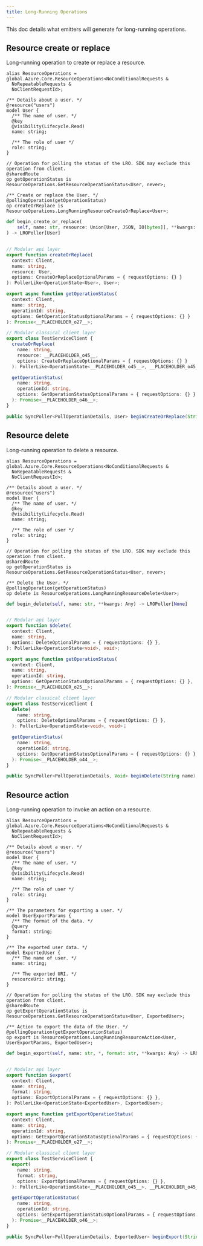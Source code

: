 ```yaml
---
title: Long-Running Operations
---
```



This doc details what emitters will generate for long-running operations.

## Resource create or replace

Long-running operation to create or replace a resource.

<ClientTabs>

```typespec
alias ResourceOperations = global.Azure.Core.ResourceOperations<NoConditionalRequests &
  NoRepeatableRequests &
  NoClientRequestId>;

/** Details about a user. */
@resource("users")
model User {
  /** The name of user. */
  @key
  @visibility(Lifecycle.Read)
  name: string;

  /** The role of user */
  role: string;
}

// Operation for polling the status of the LRO. SDK may exclude this operation from client.
@sharedRoute
op getOperationStatus is ResourceOperations.GetResourceOperationStatus<User, never>;

/** Create or replace the User. */
@pollingOperation(getOperationStatus)
op createOrReplace is ResourceOperations.LongRunningResourceCreateOrReplace<User>;
```

```python
def begin_create_or_replace(
    self, name: str, resource: Union[User, JSON, IO[bytes]], **kwargs: Any
) -> LROPoller[User]
```

```csharp

```

```typescript
// Modular api layer
export function createOrReplace(
  context: Client,
  name: string,
  resource: User,
  options: CreateOrReplaceOptionalParams = { requestOptions: {} }
): PollerLike<OperationState<User>, User>;

export async function getOperationStatus(
  context: Client,
  name: string,
  operationId: string,
  options: GetOperationStatusOptionalParams = { requestOptions: {} }
): Promise<__PLACEHOLDER_o27__>;

// Modular classical client layer
export class TestServiceClient {
  createOrReplace(
    name: string,
    resource: __PLACEHOLDER_o45__,
    options: CreateOrReplaceOptionalParams = { requestOptions: {} }
  ): PollerLike<OperationState<__PLACEHOLDER_o45__>, __PLACEHOLDER_o45__>；

  getOperationStatus(
    name: string,
    operationId: string,
    options: GetOperationStatusOptionalParams = { requestOptions: {} }
  ): Promise<__PLACEHOLDER_o46__>;
}
```

```java
public SyncPoller<PollOperationDetails, User> beginCreateOrReplace(String name, User resource);
```

</ClientTabs>

## Resource delete

Long-running operation to delete a resource.

<ClientTabs>

```typespec
alias ResourceOperations = global.Azure.Core.ResourceOperations<NoConditionalRequests &
  NoRepeatableRequests &
  NoClientRequestId>;

/** Details about a user. */
@resource("users")
model User {
  /** The name of user. */
  @key
  @visibility(Lifecycle.Read)
  name: string;

  /** The role of user */
  role: string;
}

// Operation for polling the status of the LRO. SDK may exclude this operation from client.
@sharedRoute
op getOperationStatus is ResourceOperations.GetResourceOperationStatus<User, never>;

/** Delete the User. */
@pollingOperation(getOperationStatus)
op delete is ResourceOperations.LongRunningResourceDelete<User>;
```

```python
def begin_delete(self, name: str, **kwargs: Any) -> LROPoller[None]
```

```csharp

```

```typescript
// Modular api layer
export function $delete(
  context: Client,
  name: string,
  options: DeleteOptionalParams = { requestOptions: {} },
): PollerLike<OperationState<void>, void>;

export async function getOperationStatus(
  context: Client,
  name: string,
  operationId: string,
  options: GetOperationStatusOptionalParams = { requestOptions: {} },
): Promise<__PLACEHOLDER_o25__>;

// Modular classical client layer
export class TestServiceClient {
  delete(
    name: string,
    options: DeleteOptionalParams = { requestOptions: {} },
  ): PollerLike<OperationState<void>, void>；

  getOperationStatus(
    name: string,
    operationId: string,
    options: GetOperationStatusOptionalParams = { requestOptions: {} },
  ): Promise<__PLACEHOLDER_o44__>;
}
```

```java
public SyncPoller<PollOperationDetails, Void> beginDelete(String name);
```

</ClientTabs>

## Resource action

Long-running operation to invoke an action on a resource.

<ClientTabs>

```typespec
alias ResourceOperations = global.Azure.Core.ResourceOperations<NoConditionalRequests &
  NoRepeatableRequests &
  NoClientRequestId>;

/** Details about a user. */
@resource("users")
model User {
  /** The name of user. */
  @key
  @visibility(Lifecycle.Read)
  name: string;

  /** The role of user */
  role: string;
}

/** The parameters for exporting a user. */
model UserExportParams {
  /** The format of the data. */
  @query
  format: string;
}

/** The exported user data. */
model ExportedUser {
  /** The name of user. */
  name: string;

  /** The exported URI. */
  resourceUri: string;
}

// Operation for polling the status of the LRO. SDK may exclude this operation from client.
@sharedRoute
op getExportOperationStatus is ResourceOperations.GetResourceOperationStatus<User, ExportedUser>;

/** Action to export the data of the User. */
@pollingOperation(getExportOperationStatus)
op export is ResourceOperations.LongRunningResourceAction<User, UserExportParams, ExportedUser>;
```

```python
def begin_export(self, name: str, *, format: str, **kwargs: Any) -> LROPoller[ExportedUser]
```

```csharp

```

```typescript
// Modular api layer
export function $export(
  context: Client,
  name: string,
  format: string,
  options: ExportOptionalParams = { requestOptions: {} },
): PollerLike<OperationState<ExportedUser>, ExportedUser>;

export async function getExportOperationStatus(
  context: Client,
  name: string,
  operationId: string,
  options: GetExportOperationStatusOptionalParams = { requestOptions: {} },
): Promise<__PLACEHOLDER_o27__>;

// Modular classical client layer
export class TestServiceClient {
  export(
    name: string,
    format: string,
    options: ExportOptionalParams = { requestOptions: {} },
  ): PollerLike<OperationState<__PLACEHOLDER_o45__>, __PLACEHOLDER_o45__>；

  getExportOperationStatus(
    name: string,
    operationId: string,
    options: GetExportOperationStatusOptionalParams = { requestOptions: {} },
  ): Promise<__PLACEHOLDER_o46__>;
}
```

```java
public SyncPoller<PollOperationDetails, ExportedUser> beginExport(String name, String format);
```

</ClientTabs>
